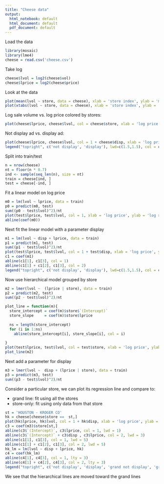 ```yaml
---
title: "Cheese data"
output:
  html_notebook: default
  html_document: default
  pdf_document: default
---
```


Load the data
```r
library(mosaic)
library(lme4)
cheese = read.csv('cheese.csv')
```
Take log
```r
cheese$lvol = log2(cheese$vol)
cheese$lprice = log2(cheese$price)
```
Look at the data
```r
plot(mean(lvol ~ store, data = cheese), xlab = 'store index', ylab = 'mean log sale volume')
plot(xtabs(lvol ~ store, data = cheese), xlab = 'store index', ylab = 'number of observations')
```
Log sale volume vs. log price colored by stores:
```r
plot(cheese$lprice, cheese$lvol, col = cheese$store, xlab = 'log price', ylab = 'log sale volume')
```
Not display ad vs. display ad:
```r
plot(cheese$lprice, cheese$lvol, col = 1 + cheese$disp, xlab = 'log price', ylab = 'log sale volume')
legend("topright", c('not display', 'display'), lwd=c(1.5,1.5), col = c(1, 2))
```
Split into train/test
```r
n = nrow(cheese)
nt = floor(n * 0.7)
ind <- sample(seq_len(n), size = nt)
train = cheese[ind, ]
test = cheese[-ind, ]
```
Fit a linear model on log price
```r
m0 = lm(lvol ~ lprice, data = train)
p0 = predict(m0, test)
sum((p0 - test$lvol)^2)/nt
plot(test$lprice, test$lvol, col = 1, xlab = 'log price', ylab = 'log sale volume')
abline(coef(m0))
```
Next fit the linear model with a parameter display
```r
m1 = lm(lvol ~ disp + lprice, data = train)
p1 = predict(m1, test)
sum((p1 - test$lvol)^2)/nt
plot(test$lprice, test$lvol, col = 1 + test$disp, xlab = 'log price', ylab = 'log sale volume')
c1 = coef(m1)
abline(c1[1], c1[3], col = 1)
abline(c1[1] + c1[2], c1[3], col = 2)
legend("topright", c('not display', 'display'), lwd=c(1.5,1.5), col = c(1, 2))
```
Now use hierarchical model grouped by store
```r
m2 = lmer(lvol ~  (lprice | store), data = train)
p2 = predict(m2, test)
sum((p2 - test$lvol)^2)/nt
```
```r
plot_line = function(m){
  store_intercept = coef(m)$store$`(Intercept)`
  store_slope     = coef(m)$store$lprice
  
  ns = length(store_intercept)
  for (i in 1:ns)
    abline(store_intercept[i], store_slope[i], col = i)
  
}
plot(test$lprice, test$lvol, col = test$store, xlab = 'log price', ylab = 'log sale volume')
plot_line(m2)
```
Next add a parameter for display
```r
m3 = lmer(lvol ~  disp + (lprice | store), data = train)
p3 = predict(m3, test)
sum((p3 - test$lvol)^2)/nt
```
Consider a particular store, we can plot its regression line and compare to:

 - grand line: fit using all the stores
 - store-only: fit using only data from that store
```r
st = 'HOUSTON - KROGER CO'
hk = cheese[cheese$store ==  st,]
plot(hk$lprice, hk$lvol, col = 1 + hk$disp, xlab = 'log price', ylab = 'log sale volume', ylim = c(11, 14))
c3 = coef(m3)$store[st,]
abline(c3$`(Intercept)`, c3$lprice, col = 1, lwd = 1)
abline(c3$`(Intercept)` + c3$disp , c3$lprice, col = 2, lwd = 3)
abline(c1[1], c1[3], col = 1, lwd = 5)
abline(c1[1] + c1[2], c1[3], col = 2, lwd = 5)
hk_lm = lm(lvol ~ disp + lprice, hk)
c4 = coef(hk_lm)
abline(c4[1], c4[3], col = 1, lty = 3)
abline(c4[1] + c4[2], c4[3], col = 2, lty = 3)
legend("topright", c('not display', 'display', 'grand not display', 'grand display', 'store-only not display', 'store-only display'), lty = c(1, 1, 1, 1, 3, 3), lwd=c(3, 3, 5, 5, 1, 1), col = c(1, 2, 1, 2, 1, 2))
```
We see that the hierarchical lines are moved toward the grand lines
